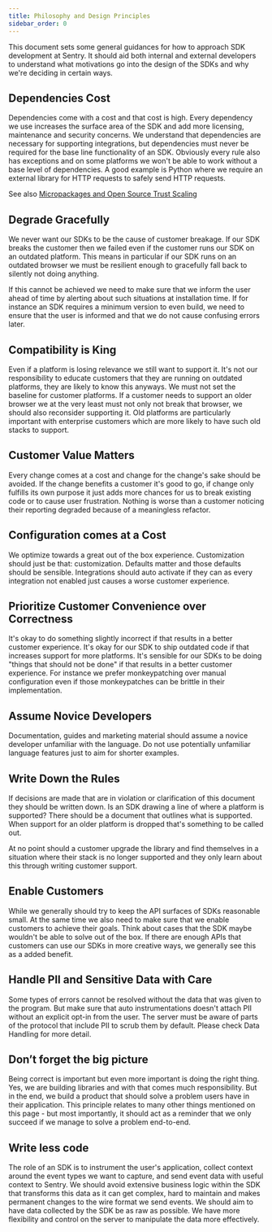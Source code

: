 ```yaml
---
title: Philosophy and Design Principles
sidebar_order: 0
---
```


This document sets some general guidances for how to approach SDK development at Sentry. It should aid both internal and external developers to understand what motivations go into the design of the SDKs and why we're deciding in certain ways.

## Dependencies Cost

Dependencies come with a cost and that cost is high. Every dependency we use increases the surface area of the SDK and add more licensing, maintenance and security concerns. We understand that dependencies are necessary for supporting integrations, but dependencies must never be required for the base line functionality of an SDK. Obviously every rule also has exceptions and on some platforms we won't be able to work without a base level of dependencies. A good example is Python where we require an external library for HTTP requests to safely send HTTP requests.

See also [Micropackages and Open Source Trust Scaling](http://lucumr.pocoo.org/2016/3/24/open-source-trust-scaling/)

## Degrade Gracefully

We never want our SDKs to be the cause of customer breakage. If our SDK breaks the customer then we failed even if the customer runs our SDK on an outdated platform. This means in particular if our SDK runs on an outdated browser we must be resilient enough to gracefully fall back to silently not doing anything.

If this cannot be achieved we need to make sure that we inform the user ahead of time by alerting about such situations at installation time. If for instance an SDK requires a minimum version to even build, we need to ensure that the user is informed and that we do not cause confusing errors later.

## Compatibility is King

Even if a platform is losing relevance we still want to support it. It's not our responsibility to educate customers that they are running on outdated platforms, they are likely to know this anyways. We must not set the baseline for customer platforms. If a customer needs to support an older browser we at the very least must not only not break that browser, we should also reconsider supporting it. Old platforms are particularly important with enterprise customers which are more likely to have such old stacks to support.

## Customer Value Matters

Every change comes at a cost and change for the change's sake should be avoided. If the change benefits a customer it's good to go, if change only fulfills its own purpose it just adds more chances for us to break existing code or to cause user frustration. Nothing is worse than a customer noticing their reporting degraded because of a meaningless refactor.

## Configuration comes at a Cost

We optimize towards a great out of the box experience. Customization should just be that: customization. Defaults matter and those defaults should be sensible. Integrations should auto activate if they can as every integration not enabled just causes a worse customer experience.

## Prioritize Customer Convenience over Correctness

It's okay to do something slightly incorrect if that results in a better customer experience. It's okay for our SDK to ship outdated code if that increases support for more platforms. It's sensible for our SDKs to be doing "things that should not be done" if that results in a better customer experience. For instance we prefer monkeypatching over manual configuration even if those monkeypatches can be brittle in their implementation.

## Assume Novice Developers

Documentation, guides and marketing material should assume a novice developer unfamiliar with the language. Do not use potentially unfamiliar language features just to aim for shorter examples.

## Write Down the Rules

If decisions are made that are in violation or clarification of this document they should be written down. Is an SDK drawing a line of where a platform is supported? There should be a document that outlines what is supported. When support for an older platform is dropped that's something to be called out.

At no point should a customer upgrade the library and find themselves in a situation where their stack is no longer supported and they only learn about this through writing customer support.

## Enable Customers

While we generally should try to keep the API surfaces of SDKs reasonable small. At the same time we also need to make sure that we enable customers to achieve their goals. Think about cases that the SDK maybe wouldn't be able to solve out of the box. If there are enough APIs that customers can use our SDKs in more creative ways, we generally see this as a added benefit.

## Handle PII and Sensitive Data with Care

Some types of errors cannot be resolved without the data that was given to the program. 
But make sure that auto instrumentations doesn't attach PII without an explicit opt-in from the user.
The server must be aware of parts of the protocol that include PII to scrub them by default.
Please check <Link to="/sdk/data-handling">Data Handling</Link> for more detail.

## Don’t forget the big picture

Being correct is important but even more important is doing the right thing. Yes, we are building libraries and with that comes much responsibility. But in the end, we build a product that should solve a problem users have in their application. This principle relates to many other things mentioned on this page - but most importantly, it should act as a reminder that we only succeed if we manage to solve a problem end-to-end.

## Write less code

The role of an SDK is to instrument the user's application, collect context around the event types we want to capture, and send event data with useful context to Sentry. We should avoid extensive business logic within the SDK that transforms this data as it can get complex, hard to maintain and makes permanent changes to the wire format we send events. We should aim to have data collected by the SDK be as raw as possible. We have more flexibility and control on the server to manipulate the data more effectively.
